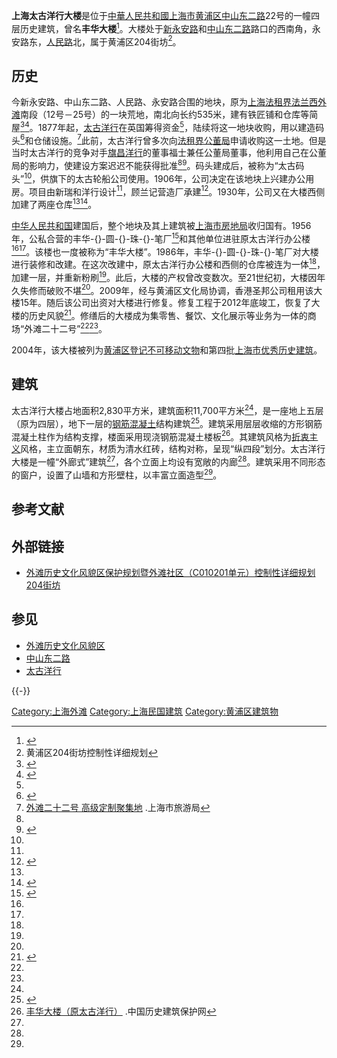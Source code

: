 {{上海市优秀历史建筑
|省区市 = 上海市
|名称 = 上海太古洋行大楼
|图片 = [[File:Butterfield_&_Swire.jpg|250px]]
|编号 = 4-25
|时代 = 1906年
|所在 = [[上海市|上海市]][[黄浦区|黄浦区]][[中山东二路|中山东二路]]22号
|公布 = 2005年
}}

'''上海太古洋行大楼'''是位于[[中華人民共和國|中華人民共和國]][[上海市|上海市]][[黄浦区|黄浦区]][[中山东二路|中山东二路]]22号的一幢四层历史建筑，曾名'''丰华大楼'''<ref>{{cite book |title=《上海大辞典·第51卷》|page=p2254|author=王荣华|year=2007|isbn=9787532623303|publisher=上海辞书出版社}}</ref>。大楼处于[[新永安路|新永安路]]和[[中山东二路|中山东二路]]路口的西南角，永安路东，[[人民路_(上海)|人民路]]北，属于黄浦区204街坊<ref name=p>黄浦区204街坊控制性详细规划</ref>。

==历史==
今新永安路、中山东二路、人民路、永安路合围的地块，原为[[上海法租界|上海法租界]][[中山东二路|法兰西外滩]]南段（12号－25号）的一块荒地，南北向长约535米，建有铁匠铺和仓库等简屋<ref name=b>{{cite book |title=晚清招商局新考|author=陈潮|publisher=上海辞书出版社|year=2007|isbn=9787532624119}}</ref><ref name=a>{{cite book |title=英美航运势力在华的竞争: 1862-1874年|author=Kwang-Ching Liu 邱锡鑅 陈曾年|publisher=上海社会科学院出版社|year=1988|isbn=}}</ref>。1877年起，[[太古洋行|太古洋行]]在英国筹得资金<ref name="b" />，陆续将这一地块收购，用以建造码头<ref name=c>{{cite book|title=上海外服公司志|author=《上海外服公司志》编纂委员会|page=p536|publisher=汉语大词典出版社|year=2003}}</ref>和仓储设施。<ref name=d>[http://lyw.sh.gov.cn/lyj_website/HTML/DefaultSite/lyj_mlsh_sq/2014-04-16/Detail_120662.htm 外滩二十二号 高级定制聚集地] {{Wayback|url=http://lyw.sh.gov.cn/lyj_website/HTML/DefaultSite/lyj_mlsh_sq/2014-04-16/Detail_120662.htm |date=20150224044053 }}.上海市旅游局</ref>此前，太古洋行曾多次向[[法租界公董局|法租界公董局]]申请收购这一土地。但是当时太古洋行的竞争对手[[旗昌洋行|旗昌洋行]]的董事福士兼任公董局董事，他利用自己在公董局的影响力，使建设方案迟迟不能获得批准<ref name="a" /><ref>{{cite book |title=上海旧政权建置志|page=p230|author=杨震方 |year=2001|publisher=上海社会科学院出版社|isbn=}}</ref>。码头建成后，被称为“太古码头”<ref name="c" />，供旗下的太古轮船公司使用。1906年，公司决定在该地块上兴建办公用房。项目由新瑞和洋行设计<ref name="d" />，顾兰记营造厂承建<ref>{{cite book |title=上海建筑施工志 |author=吴文达 |publisher=上海社会科学院出版社|year=1997 |page=p455 |isbn=}}</ref>。1930年，公司又在大楼西侧加建了两座仓库<ref name="d" /><ref name=e>{{cite web|url=http://epaper.dfdaily.com/dfzb/html/2011-03/03/content_454248.htm|publisher=东方早报|date=2011年3月3日|title=外滩百岁红楼获亿元巨资修复|author=储静伟|deadurl=yes|archiveurl=https://web.archive.org/web/20150224071400/http://epaper.dfdaily.com/dfzb/html/2011-03/03/content_454248.htm|archivedate=2015年2月24日|access-date=2015年2月24日}}</ref>。

[[中华人民共和国|中华人民共和国]]建国后，整个地块及其上建筑被[[上海市房地局|上海市房地局]]收归国有。1956年，公私合营的丰华-{}-圆-{}-珠-{}-笔厂<ref>{{cite book |title=上海轻工业志 |page=p28 |publisher=上海社会科学院出版社 |author=贺贤稷|year=1996}}</ref>和其他单位进驻原太古洋行办公楼<ref name="d" /><ref name="e" />。该楼也一度被称为“丰华大楼”。1986年，丰华-{}-圆-{}-珠-{}-笔厂对大楼进行装修和改建。在这次改建中，原太古洋行办公楼和西侧的仓库被连为一体<ref name="d" />，加建一层，并重新粉刷<ref name="e" />。此后，大楼的产权曾改变数次。至21世纪初，大楼因年久失修而破败不堪<ref name="e" />。2009年，经与黄浦区文化局协调，香港圣邦公司租用该大楼15年。随后该公司出资对大楼进行修复。修复工程于2012年底竣工，恢复了大楼的历史风貌<ref>{{cite web|url=http://enjoy.eastday.com/e/20121126/u1a7020220.html|title=修缮3年后开幕 外滩二十二号重现百年经典|author=顾卓丹|publisher=东方网|date=2012年11月26日|access-date=2015年2月25日|archive-url=https://web.archive.org/web/20150225062817/http://enjoy.eastday.com/e/20121126/u1a7020220.html|archive-date=2015年2月25日|dead-url=yes}}</ref>。修缮后的大楼成为集零售、餐饮、文化展示等业务为一体的商场“外滩二十二号”<ref name="d" /><ref name="e" />。

2004年，该大楼被列为[[黄浦区文物保护单位#黄浦区登记不可移动文物|黄浦区登记不可移动文物]]和第四批[[上海市优秀历史建筑|上海市优秀历史建筑]]。

==建筑==
太古洋行大楼占地面积2,830平方米，建筑面积11,700平方米<ref name="p" />，是一座地上五层（原为四层），地下一层的[[钢筋混凝土|钢筋混凝土]]结构建筑<ref>{{cite web |url=http://newspaper.jfdaily.com/jfrb/html/2014-04/28/content_1162577.htm |title=李玉麟：外滩22号是最吸引我的“古董” |publisher=解放日报 |author=唐蓓茗 |date=2014年4月28日 |access-date=2015年2月25日 |archive-url=https://web.archive.org/web/20150225060534/http://newspaper.jfdaily.com/jfrb/html/2014-04/28/content_1162577.htm |archive-date=2015年2月25日 |dead-url=yes }}</ref>。建筑采用层层收缩的方形钢筋混凝土柱作为结构支撑，楼面采用现浇钢筋混凝土楼板<ref name=k>[http://www.aibaohu.com/2008/12/20081211092855-30876.html 丰华大楼（原太古洋行）] {{Wayback|url=http://www.aibaohu.com/2008/12/20081211092855-30876.html |date=20150225103016 }}.中国历史建筑保护网</ref>。其建筑风格为[[折衷主义|折衷主义]]风格，主立面朝东，材质为清水红砖，结构对称，呈现“纵四段”划分。太古洋行大楼是一幢“外廊式”建筑<ref name="e" />，各个立面上均设有宽敞的内廊<ref name="d" />。建筑采用不同形态的窗户，设置了山墙和方形壁柱，以丰富立面造型<ref name="k" />。

== 参考文献 ==
{{Reflist|2}}

== 外部链接 ==
* [https://web.archive.org/web/20150221182639/http://218.242.36.250/ghj_cms/uploads/zdykx/2007-1341/tz/2007-1341zuze14-1.jpg 外滩历史文化风貌区保护规划暨外滩社区（C010201单元）控制性详细规划204街坊]

== 参见 ==
* [[外滩历史文化风貌区|外滩历史文化风貌区]]
* [[中山东二路|中山东二路]]
* [[太古洋行|太古洋行]]

{{-}}
{{上海市第四批优秀历史建筑}}

[[Category:上海外滩|Category:上海外滩]]
[[Category:上海民国建筑|Category:上海民国建筑]]
[[Category:黄浦区建筑物|Category:黄浦区建筑物]]